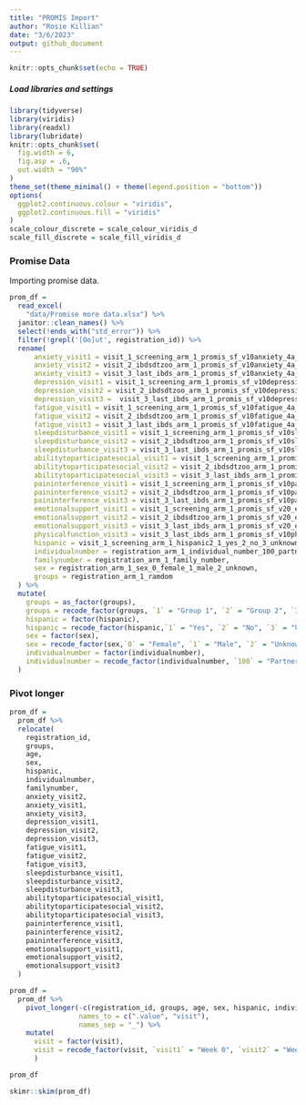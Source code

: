 ---
title: "PROMIS Import"
author: "Rosie Killian"
date: "3/6/2023"
output: github_document
---

```{r setup, include=FALSE}
knitr::opts_chunk$set(echo = TRUE)

```

##### Load libraries and settings

```{r libraries and settings, warning=FALSE, message=FALSE}

library(tidyverse)
library(viridis)
library(readxl)
library(lubridate)
knitr::opts_chunk$set(
  fig.width = 6,
  fig.asp = .6,
  out.width = "90%"
)
theme_set(theme_minimal() + theme(legend.position = "bottom"))
options(
  ggplot2.continuous.colour = "viridis",
  ggplot2.continuous.fill = "viridis"
)
scale_colour_discrete = scale_colour_viridis_d
scale_fill_discrete = scale_fill_viridis_d
```

### Promise Data

Importing promise data.

```{r import asa24}
prom_df = 
  read_excel(
    "data/Promise more data.xlsx") %>%
  janitor::clean_names() %>% 
  select(!ends_with("std_error")) %>% 
  filter(!grepl('[Oo]ut', registration_id)) %>% 
  rename(
      anxiety_visit1 = visit_1_screening_arm_1_promis_sf_v10anxiety_4a_tscore,
      anxiety_visit2 = visit_2_ibdsdtzoo_arm_1_promis_sf_v10anxiety_4a_tscore,
      anxiety_visit3 = visit_3_last_ibds_arm_1_promis_sf_v10anxiety_4a_tscore,
      depression_visit1 = visit_1_screening_arm_1_promis_sf_v10depression_4a_tscore,
      depression_visit2 = visit_2_ibdsdtzoo_arm_1_promis_sf_v10depression_4a_tscore,
      depression_visit3 =  visit_3_last_ibds_arm_1_promis_sf_v10depression_4a_tscore,
      fatigue_visit1 = visit_1_screening_arm_1_promis_sf_v10fatigue_4a_tscore,
      fatigue_visit2 = visit_2_ibdsdtzoo_arm_1_promis_sf_v10fatigue_4a_tscore,
      fatigue_visit3 = visit_3_last_ibds_arm_1_promis_sf_v10fatigue_4a_tscore,
      sleepdisturbance_visit1 = visit_1_screening_arm_1_promis_sf_v10sleep_disturbance_4a_tscore,
      sleepdisturbance_visit2 = visit_2_ibdsdtzoo_arm_1_promis_sf_v10sleep_disturbance_4a_tscore,
      sleepdisturbance_visit3 = visit_3_last_ibds_arm_1_promis_sf_v10sleep_disturbance_4a_tscore,
      abilitytoparticipatesocial_visit1 = visit_1_screening_arm_1_promis_sf_v20_ability_to_participate_social_4a_tscore,
      abilitytoparticipatesocial_visit2 = visit_2_ibdsdtzoo_arm_1_promis_sf_v20_ability_to_participate_social_4a_tscore,
      abilitytoparticipatesocial_visit3 = visit_3_last_ibds_arm_1_promis_sf_v20_ability_to_participate_social_4a_tscore,
      paininterference_visit1 = visit_1_screening_arm_1_promis_sf_v10pain_interference_4a_tscore,
      paininterference_visit2 = visit_2_ibdsdtzoo_arm_1_promis_sf_v10pain_interference_4a_tscore,
      paininterference_visit3 = visit_3_last_ibds_arm_1_promis_sf_v10pain_interference_4a_tscore,
      emotionalsupport_visit1 = visit_1_screening_arm_1_promis_sf_v20_emotional_support_4a_tscore,
      emotionalsupport_visit2 = visit_2_ibdsdtzoo_arm_1_promis_sf_v20_emotional_support_4a_tscore,
      emotionalsupport_visit3 = visit_3_last_ibds_arm_1_promis_sf_v20_emotional_support_4a_tscore,
      physicalfunction_visit3 = visit_3_last_ibds_arm_1_promis_sf_v10physical_function_4a_tscore,
      hispanic = visit_1_screening_arm_1_hispanic2_1_yes_2_no_3_unknown_or_not_reported,
      individualnumber = registration_arm_1_individual_number_100_partner_101_sibling_1001_mother,
      familynumber = registration_arm_1_family_number,
      sex = registration_arm_1_sex_0_female_1_male_2_unknown,
      groups = registration_arm_1_ramdom
  ) %>% 
  mutate(
    groups = as_factor(groups),
    groups = recode_factor(groups, `1` = "Group 1", `2` = "Group 2", `3` = "Group 3P", `4` = "Group 3C"),
    hispanic = factor(hispanic),
    hispanic = recode_factor(hispanic,`1` = "Yes", `2` = "No", `3` = "Unknown"),
    sex = factor(sex),
    sex = recode_factor(sex,`0` = "Female", `1` = "Male", `2` = "Unknown"),
    individualnumber = factor(individualnumber),
    individualnumber = recode_factor(individualnumber, `100` = "Partner", `101` = "Sibling", `1001` = "Mother")
  )
```

### Pivot longer

```{r}
prom_df =
  prom_df %>% 
  relocate(
    registration_id,
    groups,
    age,
    sex,
    hispanic,
    individualnumber,
    familynumber,
    anxiety_visit2,
    anxiety_visit1,
    anxiety_visit3,
    depression_visit1,
    depression_visit2,
    depression_visit3,
    fatigue_visit1,
    fatigue_visit2,
    fatigue_visit3,
    sleepdisturbance_visit1,
    sleepdisturbance_visit2,
    sleepdisturbance_visit3,
    abilitytoparticipatesocial_visit1,
    abilitytoparticipatesocial_visit2,
    abilitytoparticipatesocial_visit3,
    paininterference_visit1,
    paininterference_visit2,
    paininterference_visit3,
    emotionalsupport_visit1,
    emotionalsupport_visit2,
    emotionalsupport_visit3
  )

prom_df =
  prom_df %>% 
    pivot_longer(-c(registration_id, groups, age, sex, hispanic, individualnumber, familynumber),
                 names_to = c(".value", "visit"), 
                 names_sep = "_") %>% 
    mutate(
      visit = factor(visit),
      visit = recode_factor(visit, `visit1` = "Week 0", `visit2` = "Week 8", `visit3` = "Week 36")
      )

prom_df

skimr::skim(prom_df)
```
